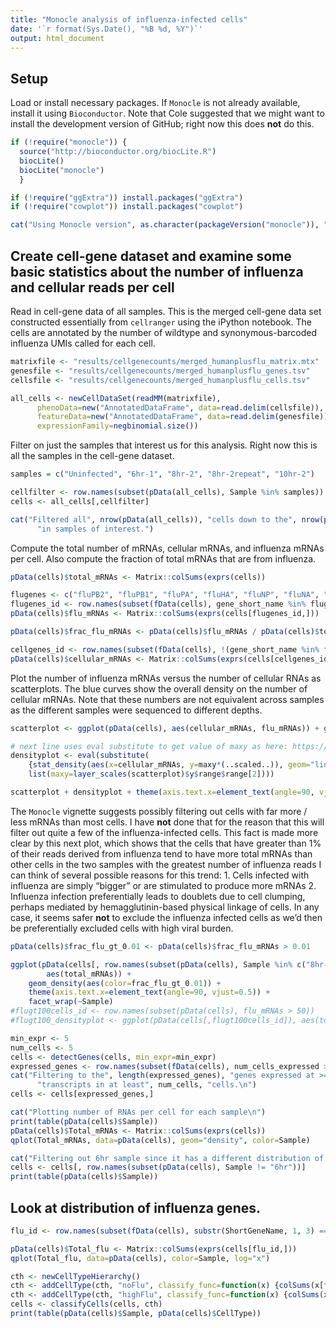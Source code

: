```yaml
---
title: "Monocle analysis of influenza-infected cells"
date: '`r format(Sys.Date(), "%B %d, %Y")`'
output: html_document
---
```


## Setup
Load or install necessary packages.
If `Monocle` is not already available, install it using `Bioconductor`.
Note that Cole suggested that we might want to install the development version of GitHub; right now this does **not** do this.
```r

if (!require("monocle")) {
  source("http://bioconductor.org/biocLite.R")
  biocLite()
  biocLite("monocle")
  }

if (!require("ggExtra")) install.packages("ggExtra")
if (!require("cowplot")) install.packages("cowplot")
```
```r
cat("Using Monocle version", as.character(packageVersion("monocle")), "\n")
```

## Create cell-gene dataset and examine some basic statistics about the number of influenza and cellular reads per cell
Read in cell-gene data of all samples.
This is the merged cell-gene data set constructed essentially from `cellranger` using the iPython notebook.
The cells are annotated by the number of wildtype and synonymous-barcoded influenza UMIs called for each cell.
```r
matrixfile <- "results/cellgenecounts/merged_humanplusflu_matrix.mtx"
genesfile <- "results/cellgenecounts/merged_humanplusflu_genes.tsv"
cellsfile <- "results/cellgenecounts/merged_humanplusflu_cells.tsv"

all_cells <- newCellDataSet(readMM(matrixfile), 
      phenoData=new("AnnotatedDataFrame", data=read.delim(cellsfile)), 
      featureData=new("AnnotatedDataFrame", data=read.delim(genesfile)),
      expressionFamily=negbinomial.size())
```

Filter on just the samples that interest us for this analysis.
Right now this is all the samples in the cell-gene dataset.
```r
samples = c("Uninfected", "6hr-1", "8hr-2", "8hr-2repeat", "10hr-2")

cellfilter <- row.names(subset(pData(all_cells), Sample %in% samples))
cells <- all_cells[,cellfilter]

cat("Filtered all", nrow(pData(all_cells)), "cells down to the", nrow(pData(cells)), 
      "in samples of interest.")
```

Compute the total number of mRNAs, cellular mRNAs, and influenza mRNAs per cell.
Also compute the fraction of total mRNAs that are from influenza.
```r
pData(cells)$total_mRNAs <- Matrix::colSums(exprs(cells))

flugenes <- c("fluPB2", "fluPB1", "fluPA", "fluHA", "fluNP", "fluNA", "fluM", "fluNS")
flugenes_id <- row.names(subset(fData(cells), gene_short_name %in% flugenes))
pData(cells)$flu_mRNAs <- Matrix::colSums(exprs(cells[flugenes_id,]))

pData(cells)$frac_flu_mRNAs <- pData(cells)$flu_mRNAs / pData(cells)$total_mRNAs

cellgenes_id <- row.names(subset(fData(cells), !(gene_short_name %in% flugenes)))
pData(cells)$cellular_mRNAs <- Matrix::colSums(exprs(cells[cellgenes_id,]))
```

Plot the number of influenza mRNAs versus the number of cellular RNAs as scatterplots.
The blue curves show the overall density on the number of cellular mRNAs.
Note that these numbers are not equivalent across samples as the different samples were sequenced to different depths.
```r
scatterplot <- ggplot(pData(cells), aes(cellular_mRNAs, flu_mRNAs)) + geom_point()

# next line uses eval substitute to get value of maxy as here: https://stackoverflow.com/a/10659563
densityplot <- eval(substitute(
    {stat_density(aes(x=cellular_mRNAs, y=maxy*(..scaled..)), geom="line", color='blue')}, 
    list(maxy=layer_scales(scatterplot)$y$range$range[2])))  

scatterplot + densityplot + theme(axis.text.x=element_text(angle=90, vjust=0.5)) + facet_wrap(~Sample)
```


The `Monocle` vignette suggests possibly filtering out cells with far more / less mRNAs than most cells.
I have **not** done that for the reason that this will filter out quite a few of the influenza-infected cells.
This fact is made more clear by this next plot, which shows that the cells that have greater than 1% of their reads derived from influenza tend to have more total mRNAs than other cells in the two samples with the greatest number of influenza reads
I can think of several possible reasons for this trend: 
  1. Cells infected with influenza are simply "bigger" or are stimulated to produce more mRNAs
  2. Influenza infection preferentially leads to doublets due to cell clumping, perhaps mediated by hemagglutinin-based physical linkage of cells.
In any case, it seems safer **not** to exclude the influenza infected cells as we'd then be preferentially excluded cells with high viral burden.
```r
pData(cells)$frac_flu_gt_0.01 <- pData(cells)$frac_flu_mRNAs > 0.01 

ggplot(pData(cells[, row.names(subset(pData(cells), Sample %in% c("8hr-2", "10hr-2")))]), 
        aes(total_mRNAs)) +
    geom_density(aes(color=frac_flu_gt_0.01)) +
    theme(axis.text.x=element_text(angle=90, vjust=0.5)) +
    facet_wrap(~Sample)
#flugt100cells_id <- row.names(subset(pData(cells), flu_mRNAs > 50))
#flugt100_densityplot <- ggplot(pData(cells[,flugt100cells_id]), aes(total_mRNAs)) + geom_density()
```


```r
min_expr <- 5
num_cells <- 5
cells <- detectGenes(cells, min_expr=min_expr)
expressed_genes <- row.names(subset(fData(cells), num_cells_expressed >= num_cells))
cat("Filtering to the", length(expressed_genes), "genes expressed at >=", min_expr,
      "transcripts in at least", num_cells, "cells.\n")
cells <- cells[expressed_genes,]

cat("Plotting number of RNAs per cell for each sample\n")
print(table(pData(cells)$Sample))
pData(cells)$Total_mRNAs <- Matrix::colSums(exprs(cells))
qplot(Total_mRNAs, data=pData(cells), geom="density", color=Sample)

cat("Filtering out 6hr sample since it has a different distribution of RNA per cell")
cells <- cells[, row.names(subset(pData(cells), Sample != "6hr"))]
print(table(pData(cells)$Sample))
```

## Look at distribution of influenza genes.
```r
flu_id <- row.names(subset(fData(cells), substr(ShortGeneName, 1, 3) == "flu"))

pData(cells)$Total_flu <- Matrix::colSums(exprs(cells[flu_id,]))
qplot(Total_flu, data=pData(cells), color=Sample, log="x")

cth <- newCellTypeHierarchy()
cth <- addCellType(cth, "noFlu", classify_func=function(x) {colSums(x[flu_id,]) == 0})
cth <- addCellType(cth, "highFlu", classify_func=function(x) {colSums(x[flu_id,]) >= 100}) 
cells <- classifyCells(cells, cth)
print(table(pData(cells)$Sample, pData(cells)$CellType))
```


